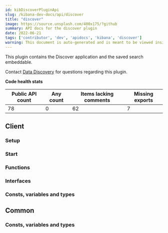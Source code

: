 ```yaml
---
id: kibDiscoverPluginApi
slug: /kibana-dev-docs/api/discover
title: "discover"
image: https://source.unsplash.com/400x175/?github
summary: API docs for the discover plugin
date: 2022-06-21
tags: ['contributor', 'dev', 'apidocs', 'kibana', 'discover']
warning: This document is auto-generated and is meant to be viewed inside our experimental, new docs system. Reach out in #docs-engineering for more info.
---
```


This plugin contains the Discover application and the saved search embeddable.

Contact [Data Discovery](https://github.com/orgs/elastic/teams/kibana-data-discovery) for questions regarding this plugin.

**Code health stats**

| Public API count  | Any count | Items lacking comments | Missing exports |
|-------------------|-----------|------------------------|-----------------|
| 78 | 0 | 62 | 7 |

## Client

### Setup
<DocDefinitionList data={[discoverObj.client.setup]}/>

### Start
<DocDefinitionList data={[discoverObj.client.start]}/>

### Functions
<DocDefinitionList data={discoverObj.client.functions}/>

### Interfaces
<DocDefinitionList data={discoverObj.client.interfaces}/>

### Consts, variables and types
<DocDefinitionList data={discoverObj.client.misc}/>

## Common

### Consts, variables and types
<DocDefinitionList data={discoverObj.common.misc}/>

